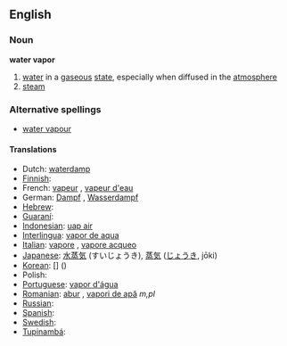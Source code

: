 ==English==

===Noun===
'''water vapor'''
{{wikipedia}}
# [[water]] in a [[gaseous]] [[state]], especially when diffused in the [[atmosphere]]
# [[steam]]

===Alternative spellings===
*[[water vapour]]

====Translations====
*Dutch: [[waterdamp]] {{m}}
*[[Finnish]]: [[]]
*French: [[vapeur]] {{f}}, [[vapeur d'eau]] {{f}}
*German: [[Dampf]] {{m}}, [[Wasserdampf]] {{m}}
*[[Hebrew]]: [[]] '' ''
*[[Guaraní]]: [[]]
*[[Indonesian]]: [[uap air]]
*[[Interlingua]]: [[vapor de aqua]]
*[[Italian]]: [[vapore]] {{m}},  [[vapore acqueo]] {{m}}
*[[Japanese]]: [[水蒸気]] (すいじょうき), [[蒸気]] ([[じょうき]], jōki)
*[[Korean]]: [[]] [] ()
*Polish: [[]]
*[[Portuguese]]: [[vapor d'água]] {{m}}
*[[Romanian]]: [[abur]] {{m}}, [[vapori de apă]] ''m,pl''
*[[Russian]]: [[]]
*[[Spanish]]: [[]] '' ''
*[[Swedish]]: [[]] '' ''
*[[Tupinambá]]: [[]]
